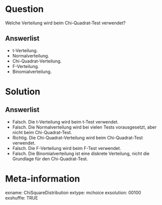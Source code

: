 Question
========

Welche Verteilung wird beim Chi-Quadrat-Test verwendet?

Answerlist
----------

* t-Verteilung.
* Normalverteilung.
* Chi-Quadrat-Verteilung.
* F-Verteilung.
* Binomialverteilung.

Solution
========

Answerlist
----------

* Falsch. Die t-Verteilung wird beim t-Test verwendet.
* Falsch. Die Normalverteilung wird bei vielen Tests vorausgesetzt, aber nicht beim Chi-Quadrat-Test.
* Richtig. Die Chi-Quadrat-Verteilung wird beim Chi-Quadrat-Test verwendet.
* Falsch. Die F-Verteilung wird beim F-Test verwendet.
* Falsch. Die Binomialverteilung ist eine diskrete Verteilung, nicht die Grundlage für den Chi-Quadrat-Test.

Meta-information
================
exname: ChiSquareDistribution
extype: mchoice
exsolution: 00100
exshuffle: TRUE
